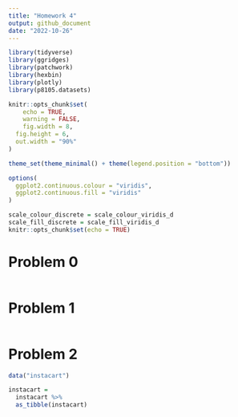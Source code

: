 ```yaml
---
title: "Homework 4"
output: github_document
date: "2022-10-26"
---
```


```r
library(tidyverse)
library(ggridges)
library(patchwork)
library(hexbin)
library(plotly)
library(p8105.datasets)

knitr::opts_chunk$set(
	echo = TRUE,
	warning = FALSE,
	fig.width = 8, 
  fig.height = 6,
  out.width = "90%"
)

theme_set(theme_minimal() + theme(legend.position = "bottom"))

options(
  ggplot2.continuous.colour = "viridis",
  ggplot2.continuous.fill = "viridis"
)

scale_colour_discrete = scale_colour_viridis_d
scale_fill_discrete = scale_fill_viridis_d
knitr::opts_chunk$set(echo = TRUE)
```

# Problem 0

```r

```


# Problem 1


```r

```

# Problem 2

```r
data("instacart")

instacart = 
  instacart %>% 
  as_tibble(instacart)
```

